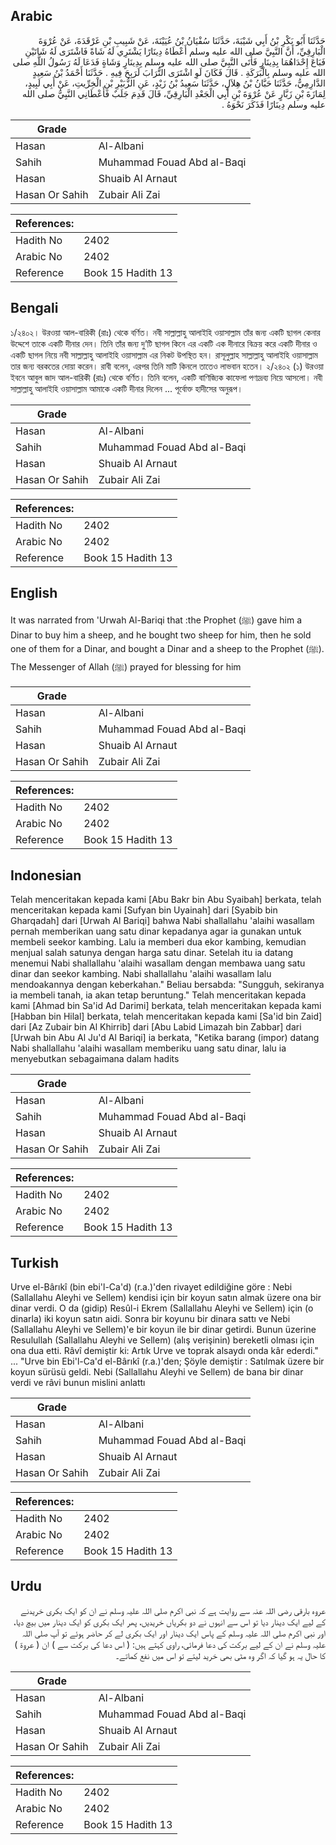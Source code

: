 ## Arabic


<div dir="rtl" lang="ar" style={{fontSize:'larger',backgroundColor:'#f8f9fa',padding:20}}>
حَدَّثَنَا أَبُو بَكْرِ بْنُ أَبِي شَيْبَةَ، حَدَّثَنَا سُفْيَانُ بْنُ عُيَيْنَةَ، عَنْ شَبِيبِ بْنِ غَرْقَدَةَ، عَنْ عُرْوَةَ الْبَارِقِيِّ، أَنَّ النَّبِيَّ صلى الله عليه وسلم أَعْطَاهُ دِينَارًا يَشْتَرِي لَهُ شَاةً فَاشْتَرَى لَهُ شَاتَيْنِ فَبَاعَ إِحْدَاهُمَا بِدِينَارٍ فَأَتَى النَّبِيَّ صلى الله عليه وسلم بِدِينَارٍ وَشَاةٍ فَدَعَا لَهُ رَسُولُ اللَّهِ صلى الله عليه وسلم بِالْبَرَكَةِ ‏.‏ قَالَ فَكَانَ لَوِ اشْتَرَى التُّرَابَ لَرَبِحَ فِيهِ ‏.‏ حَدَّثَنَا أَحْمَدُ بْنُ سَعِيدٍ الدَّارِمِيُّ، حَدَّثَنَا حَبَّانُ بْنُ هِلاَلٍ، حَدَّثَنَا سَعِيدُ بْنُ زَيْدٍ، عَنِ الزُّبَيْرِ بْنِ الْخِرِّيتِ، عَنْ أَبِي لَبِيدٍ، لِمَازَةَ بْنِ زَبَّارٍ عَنْ عُرْوَةَ بْنِ أَبِي الْجَعْدِ الْبَارِقِيِّ، قَالَ قَدِمَ جَلَبٌ فَأَعْطَانِي النَّبِيُّ صلى الله عليه وسلم دِينَارًا فَذَكَرَ نَحْوَهُ ‏.‏
</div>
<div style={{backgroundColor:'#f8f9fa',padding:20, marginBottom: 10}}><table> <thead> <tr> <th>Grade</th> <th></th> </tr> </thead> <tbody> <tr><td>Hasan</td><td>Al-Albani</td></tr><tr><td>Sahih</td><td>Muhammad Fouad Abd al-Baqi</td></tr><tr><td>Hasan</td><td>Shuaib Al Arnaut</td></tr><tr><td>Hasan Or Sahih</td><td>Zubair Ali Zai</td></tr></tbody></table><table> <thead> <tr> <th>References:</th> <th></th> </tr> </thead> <tbody><tr><td>Hadith No</td><td>2402</td></tr><tr><td>Arabic No</td><td>2402</td></tr><tr><td>Reference</td><td>Book 15 Hadith 13</td></tr></tbody></table></div>

## Bengali


<div dir="ltr" lang="bn" style={{fontSize:'larger',backgroundColor:'#f8f9fa',padding:20}}>
১/২৪০২। উরওয়া আল-বারিকী (রাঃ) থেকে বর্ণিত। নবী সাল্লাল্লাহু আলাইহি ওয়াসাল্লাম তাঁর জন্য একটি ছাগল কেনার উদ্দেশে তাকে একটি দীনার দেন। তিনি তাঁর জন্য দু’টি ছাগল কিনে এর একটি এক দীনারে বিক্রয় করে একটি দীনার ও একটি ছাগল নিয়ে নবী সাল্লাল্লাহু আলাইহি ওয়াসাল্লাম এর নিকট উপস্থিত হন। রাসূলুল্লাহ সাল্লাল্লাহু আলাইহি ওয়াসাল্লাম তার জন্য বরকতের দোয়া করেন। রাবী বলেন, এরপর তিনি মাটি কিনলে তাতেও লাভবান হতেন। ২/২৪০২ (১) উরওয়া ইবনে আবুল জাদ আল-বারিকী (রাঃ) থেকে বর্ণিত। তিনি বলেন, একটি বাণিজ্যিক কাফেলা পণ্যদ্রব্য নিয়ে আসলো। নবী সাল্লাল্লাহু আলাইহি ওয়াসাল্লাম আমাকে একটি দীনার দিলেন ... পূর্বোক্ত হাদীসের অনুরূপ।
</div>
<div style={{backgroundColor:'#f8f9fa',padding:20, marginBottom: 10}}><table> <thead> <tr> <th>Grade</th> <th></th> </tr> </thead> <tbody> <tr><td>Hasan</td><td>Al-Albani</td></tr><tr><td>Sahih</td><td>Muhammad Fouad Abd al-Baqi</td></tr><tr><td>Hasan</td><td>Shuaib Al Arnaut</td></tr><tr><td>Hasan Or Sahih</td><td>Zubair Ali Zai</td></tr></tbody></table><table> <thead> <tr> <th>References:</th> <th></th> </tr> </thead> <tbody><tr><td>Hadith No</td><td>2402</td></tr><tr><td>Arabic No</td><td>2402</td></tr><tr><td>Reference</td><td>Book 15 Hadith 13</td></tr></tbody></table></div>

## English


<div dir="ltr" lang="en" style={{fontSize:'larger',backgroundColor:'#f8f9fa',padding:20}}>
It was narrated from 'Urwah Al-Bariqi that :the Prophet (ﷺ) gave him a Dinar to buy him a sheep, and he bought two sheep for him, then he sold one of them for a Dinar, and bought a Dinar and a sheep to the Prophet (ﷺ). The Messenger of Allah (ﷺ) prayed for blessing for him
</div>
<div style={{backgroundColor:'#f8f9fa',padding:20, marginBottom: 10}}><table> <thead> <tr> <th>Grade</th> <th></th> </tr> </thead> <tbody> <tr><td>Hasan</td><td>Al-Albani</td></tr><tr><td>Sahih</td><td>Muhammad Fouad Abd al-Baqi</td></tr><tr><td>Hasan</td><td>Shuaib Al Arnaut</td></tr><tr><td>Hasan Or Sahih</td><td>Zubair Ali Zai</td></tr></tbody></table><table> <thead> <tr> <th>References:</th> <th></th> </tr> </thead> <tbody><tr><td>Hadith No</td><td>2402</td></tr><tr><td>Arabic No</td><td>2402</td></tr><tr><td>Reference</td><td>Book 15 Hadith 13</td></tr></tbody></table></div>

## Indonesian


<div dir="ltr" lang="id" style={{fontSize:'larger',backgroundColor:'#f8f9fa',padding:20}}>
Telah menceritakan kepada kami [Abu Bakr bin Abu Syaibah] berkata, telah menceritakan kepada kami [Sufyan bin Uyainah] dari [Syabib bin Gharqadah] dari [Urwah Al Bariqi] bahwa Nabi shallallahu 'alaihi wasallam pernah memberikan uang satu dinar kepadanya agar ia gunakan untuk membeli seekor kambing. Lalu ia memberi dua ekor kambing, kemudian menjual salah satunya dengan harga satu dinar. Setelah itu ia datang menemui Nabi shallallahu 'alaihi wasallam dengan membawa uang satu dinar dan seekor kambing. Nabi shallallahu 'alaihi wasallam lalu mendoakannya dengan keberkahan." Beliau bersabda: "Sungguh, sekiranya ia membeli tanah, ia akan tetap beruntung." Telah menceritakan kepada kami [Ahmad bin Sa'id Ad Darimi] berkata, telah menceritakan kepada kami [Habban bin Hilal] berkata, telah menceritakan kepada kami [Sa'id bin Zaid] dari [Az Zubair bin Al Khirrib] dari [Abu Labid Limazah bin Zabbar] dari [Urwah bin Abu Al Ju'd Al Bariqi] ia berkata, "Ketika barang (impor) datang Nabi shallallahu 'alaihi wasallam memberiku uang satu dinar, lalu ia menyebutkan sebagaimana dalam hadits
</div>
<div style={{backgroundColor:'#f8f9fa',padding:20, marginBottom: 10}}><table> <thead> <tr> <th>Grade</th> <th></th> </tr> </thead> <tbody> <tr><td>Hasan</td><td>Al-Albani</td></tr><tr><td>Sahih</td><td>Muhammad Fouad Abd al-Baqi</td></tr><tr><td>Hasan</td><td>Shuaib Al Arnaut</td></tr><tr><td>Hasan Or Sahih</td><td>Zubair Ali Zai</td></tr></tbody></table><table> <thead> <tr> <th>References:</th> <th></th> </tr> </thead> <tbody><tr><td>Hadith No</td><td>2402</td></tr><tr><td>Arabic No</td><td>2402</td></tr><tr><td>Reference</td><td>Book 15 Hadith 13</td></tr></tbody></table></div>

## Turkish


<div dir="ltr" lang="tr" style={{fontSize:'larger',backgroundColor:'#f8f9fa',padding:20}}>
Urve el-Bârıkî (bin ebi'l-Ca'd) (r.a.)'den rivayet edildiğine göre : Nebi (Sallallahu Aleyhi ve Sellem) kendisi için bir koyun satın almak üzere ona bir dinar verdi. O da (gidip) Resûl-i Ekrem (Sallallahu Aleyhi ve Sellem) için (o dinarla) iki koyun satın aidi. Sonra bir koyunu bir dinara sattı ve Nebi (Sallallahu Aleyhi ve Sellem)'e bir koyun ile bir dinar getirdi. Bunun üzerine Resulullah (Sallallahu Aleyhi ve Sellem) (alış verişinin) bereketli olması için ona dua etti. Râvî demiştir ki: Artık Urve ve toprak alsaydı onda kâr ederdi." ... "Urve bin Ebi'l-Ca'd el-Bârıkî (r.a.)'den; Şöyle demiştir : Satılmak üzere bir koyun sürüsü geldi. Nebi (Sallallahu Aleyhi ve Sellem) de bana bir dinar verdi ve râvi bunun mislini anlattı
</div>
<div style={{backgroundColor:'#f8f9fa',padding:20, marginBottom: 10}}><table> <thead> <tr> <th>Grade</th> <th></th> </tr> </thead> <tbody> <tr><td>Hasan</td><td>Al-Albani</td></tr><tr><td>Sahih</td><td>Muhammad Fouad Abd al-Baqi</td></tr><tr><td>Hasan</td><td>Shuaib Al Arnaut</td></tr><tr><td>Hasan Or Sahih</td><td>Zubair Ali Zai</td></tr></tbody></table><table> <thead> <tr> <th>References:</th> <th></th> </tr> </thead> <tbody><tr><td>Hadith No</td><td>2402</td></tr><tr><td>Arabic No</td><td>2402</td></tr><tr><td>Reference</td><td>Book 15 Hadith 13</td></tr></tbody></table></div>

## Urdu


<div dir="rtl" lang="ur" style={{fontSize:'larger',backgroundColor:'#f8f9fa',padding:20}}>
عروہ بارقی رضی اللہ عنہ سے روایت ہے کہ نبی اکرم صلی اللہ علیہ وسلم نے ان کو ایک بکری خریدنے کے لیے ایک دینار دیا تو اس سے انہوں نے دو بکریاں خریدیں، پھر ایک بکری کو ایک دینار میں بیچ دیا، اور نبی اکرم صلی اللہ علیہ وسلم کے پاس ایک دینار اور ایک بکری لے کر حاضر ہوئے تو آپ صلی اللہ علیہ وسلم نے ان کے لیے برکت کی دعا فرمائی، راوی کہتے ہیں: ( اس دعا کی برکت سے ) ان ( عروۃ ) کا حال یہ ہو گیا کہ اگر وہ مٹی بھی خرید لیتے تو اس میں نفع کماتے۔
</div>
<div style={{backgroundColor:'#f8f9fa',padding:20, marginBottom: 10}}><table> <thead> <tr> <th>Grade</th> <th></th> </tr> </thead> <tbody> <tr><td>Hasan</td><td>Al-Albani</td></tr><tr><td>Sahih</td><td>Muhammad Fouad Abd al-Baqi</td></tr><tr><td>Hasan</td><td>Shuaib Al Arnaut</td></tr><tr><td>Hasan Or Sahih</td><td>Zubair Ali Zai</td></tr></tbody></table><table> <thead> <tr> <th>References:</th> <th></th> </tr> </thead> <tbody><tr><td>Hadith No</td><td>2402</td></tr><tr><td>Arabic No</td><td>2402</td></tr><tr><td>Reference</td><td>Book 15 Hadith 13</td></tr></tbody></table></div>